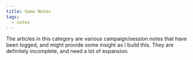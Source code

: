 ```yaml
---
title: Game Notes
tags:
  - notes
---
```



The articles in this category are various campaign/session notes that have been logged, and might provide some insight as I build this. They are definitely incomplete, and need a lot of expansion.